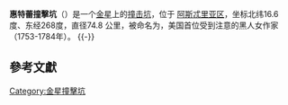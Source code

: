 {{Infobox crater 
| title       = 惠特蕾撞击坑
| image       = Magellan - Wheatley crater mgn c115n266 1.gif
| image_size  = 200px
| caption     = 麦哲伦探测器雷达拍摄的图像
| globe       = 金星
| coordinates = {{coord|16.6|N|268|E|globe:venus_type:landmark|display=inline,title}}
| diameter    = {{convert|74.8|km}}
| eponym      = [[菲丽丝·惠特蕾|菲丽丝·惠特蕾]]
}}
'''惠特蕾撞擊坑'''（{{lang-en|Wheatley}}）是一个[[金星|金星]]上的[[撞击坑|撞击坑]]，位于 [[阿斯忒里亚区|阿斯忒里亚区]]，坐标北纬16.6度、东经268度，直径74.8 公里，被命名为{{link-en|菲丽丝·惠特蕾|Phillis Wheatley}}，美国首位受到注意的黑人女作家（1753-1784年）。
{{-}}

==參考文獻==
{{reflist}}
{{Venus}}

[[Category:金星撞擊坑|Category:金星撞擊坑]]

{{crater-stub}}